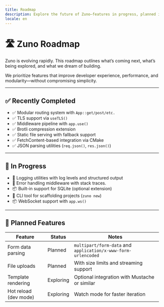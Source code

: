 ```yaml
---
title: Roadmap
description: Explore the future of Zuno—features in progress, planned improvements, and long-term goals.
locale: en
---
```


# 🛣️ Zuno Roadmap

Zuno is evolving rapidly. This roadmap outlines what’s coming next, what’s being explored, and what we dream of building.

We prioritize features that improve developer experience, performance, and modularity—without compromising simplicity.

---

## ✅ Recently Completed

- ✅ Modular routing system with `App::get/post/etc.`
- ✅ TLS support via `useTLS()`
- ✅ Middleware pipeline with `app.use()`
- ✅ Brotli compression extension
- ✅ Static file serving with fallback support
- ✅ FetchContent-based integration via CMake
- ✅ JSON parsing utilities (`req.json()`, `res.json()`)

---

## 🚧 In Progress

- 🧾 Logging utilities with log levels and structured output
- 🧠 Error handling middleware with stack traces.
- 📦 Built-in support for SQLite (optional extension)
- 🧱 CLI tool for scaffolding projects (`zuno new`)
- 📦 WebSocket support with `app.ws()`

---

## 🧭 Planned Features

| Feature                     | Status     | Notes                                      |
|----------------------------|------------|--------------------------------------------|
| Form data parsing          | Planned    | `multipart/form-data` and `application/x-www-form-urlencoded` |
| File uploads               | Planned    | With size limits and streaming support     |
| Template rendering         | Exploring  | Optional integration with Mustache or similar |
| Hot reload (dev mode)      | Exploring  | Watch mode for faster iteration            |